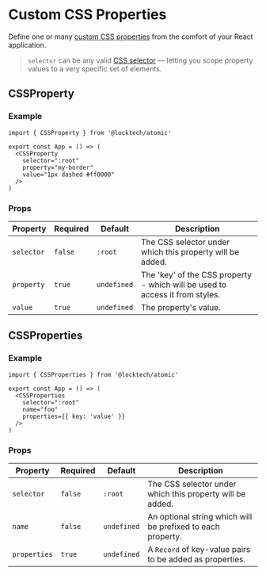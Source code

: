 
<Meta title="Components/CSS Properties" />

# Custom CSS Properties

Define one or many [custom CSS properties](https://developer.mozilla.org/en-US/docs/Web/CSS/--*) from the comfort of your React application.

> `selector` can be any valid [CSS selector](https://developer.mozilla.org/en-US/docs/Web/CSS/CSS_Selectors) — letting you scope property values to a very specific set of elements.

## CSSProperty

### Example

```tsx
import { CSSProperty } from '@locktech/atomic'

export const App = () => (
  <CSSProperty
    selector=":root"
    property="my-border"
    value="1px dashed #ff0000"
  />
)
```

### Props

| Property     	| Required     	| Default     	| Description                                                                  	|
|--------------	|--------------	|--------------	|------------------------------------------------------------------------------	|
| `selector`   	| `false`     	| `:root`      	| The CSS selector under which this property will be added. 	                  |
| `property`   	| `true`      	| `undefined`  	| The 'key' of the CSS property - which will be used to access it from styles. 	|
| `value`   	  | `true`      	| `undefined`  	| The property's value.                                                       	|

## CSSProperties

### Example

```tsx
import { CSSProperties } from '@locktech/atomic'

export const App = () => (
  <CSSProperties
    selector=":root"
    name="foo"
    properties={{ key: 'value' }}
  />
)
```

### Props

| Property     	| Required     	| Default     	| Description                                                                  	|
|--------------	|--------------	|--------------	|------------------------------------------------------------------------------	|
| `selector`   	| `false`     	| `:root`      	| The CSS selector under which this property will be added. 	                  |
| `name`    	  | `false`      	| `undefined`  	| An optional string which will be prefixed to each property.                  	|
| `properties` 	| `true`     	  | `undefined`  	| A `Record` of key-value pairs to be added as properties.                    	|
